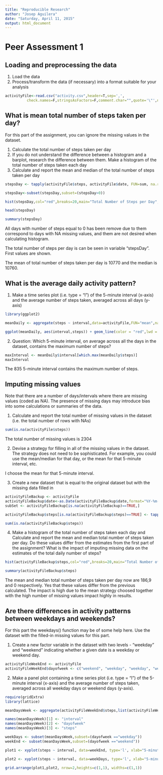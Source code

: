 ```yaml
---
title: "Reproducible Research"
author: "Josep Aguilera"
date: "Saturday, April 11, 2015"
output: html_document
---
```


# Peer Assessment 1

## Loading and preprocessing the data

1. Load the data
2. Process/transform the data (if necessary) into a format suitable for your analysis

```r
activityFile<-read.csv("activity.csv",header=T,sep=',',
          check.names=F,stringsAsFactors=F,comment.char="",quote='\"',na.strings="NA")
```

## What is mean total number of steps taken per day?

For this part of the assignment, you can ignore the missing values in the dataset.

1. Calculate the total number of steps taken per day
2. If you do not understand the difference between a histogram and a barplot, research the difference between them. Make a histogram of the total number of steps taken each day
3. Calculate and report the mean and median of the total number of steps taken per day

```r
stepsDay <- tapply(activityFile$steps, activityFile$date, FUN=sum, na.rm=TRUE)

stepsDay<-subset(stepsDay,subset=(stepsDay>0))

hist(stepsDay,col="red",breaks=20,main="Total Number of Steps per Day",xlab="Steps per Day",ylab="Number of Days")

head(stepsDay)

summary(stepsDay)
```

All days with number of steps equal to 0 has been remove due to them correspond to
days with NA missing values, and them are not desired when calculating histogram.

The total number of steps per day is can be seen in variable "stepsDay". First values are shown.

The mean of total number of steps taken per day is 10770 and the median is 10760.

## What is the average daily activity pattern?

1. Make a time series plot (i.e. type = "l") of the 5-minute interval (x-axis) and the average number of steps taken, averaged across all days (y-axis)

```r
library(ggplot2)

meanDaily <- aggregate(steps ~ interval,data=activityFile,FUN="mean",na.rm=TRUE)

ggplot(meanDaily, aes(interval,steps)) + geom_line(color = "red",lwd = 1) + xlab("5-minute Interval") + ylab("Average Steps per Day") + ggtitle("Average Daily Activity Pattern")
```

2. Question: Which 5-minute interval, on average across all the days in the dataset, contains the maximum number of steps?

```r
maxInterval <- meanDaily$interval[which.max(meanDaily$steps)]
maxInterval
```
The 835 5-minute interval contains the maximum number of steps.


## Imputing missing values

Note that there are a number of days/intervals where there are missing values (coded as NA). The presence of missing days may introduce bias into some calculations or summaries of the data.

1. Calculate and report the total number of missing values in the dataset (i.e. the total number of rows with NAs)
```r
sum(is.na(activityFile$steps))
```
The total number of missing values is 2304

2. Devise a strategy for filling in all of the missing values in the dataset. The strategy does not need to be sophisticated. For example, you could use the mean/median for that day, or the mean for that 5-minute interval, etc.

I choose the mean for that 5-minute interval.
 
3. Create a new dataset that is equal to the original dataset but with the missing data filled in

```r
activityFileBackup <- activityFile
activityFileBackup$date<-as.Date(activityFileBackup$date,format="%Y-%m-%d")
subSet <- activityFileBackup[is.na(activityFileBackup)==TRUE,]

activityFileBackup$steps[is.na(activityFileBackup$steps)==TRUE] <- tapply(subSet$interval, subSet$date, FUN=mean)

sum(is.na(activityFileBackup$steps))
```

4. Make a histogram of the total number of steps taken each day and Calculate and report the mean and median total number of steps taken per day. Do these values differ from the estimates from the first part of the assignment? What is the impact of imputing missing data on the estimates of the total daily number of steps?

```r
hist(activityFileBackup$steps,col="red",breaks=20,main="Total Number of Steps per Day",xlab="Steps per Day",ylab="Number of Days")

summary(activityFileBackup$steps)
```

 The mean and median total number of steps taken per day now are 186,9 and 0 respectively. Yes that these values differ from the previous calculated. The impact is high due to the mean strategy choosed together with the high number of missing values impact highly in results.

## Are there differences in activity patterns between weekdays and weekends?

For this part the weekdays() function may be of some help here. Use the dataset with the filled-in missing values for this part.

1. Create a new factor variable in the dataset with two levels - "weekday" and "weekend" indicating whether a given date is a weekday or weekend day.

```r
activityFileWeekEnd <- activityFile
activityFileWeekEnd$dayofweek <- c("weekend", "weekday", "weekday", "weekday", "weekday", "weekday", "weekend")[as.POSIXlt(activityFileWeekEnd$date)$wday + 1]
```

2. Make a panel plot containing a time series plot (i.e. type = "l") of the 5-minute interval (x-axis) and the average number of steps taken, averaged across all weekday days or weekend days (y-axis). 

```r
require(gridExtra) 
library(lattice)

meanDaysWeek <- aggregate(activityFileWeekEnd$steps,list(activityFileWeekEnd$interval,activityFileWeekEnd$dayofweek),FUN=mean,na.rm=TRUE)

names(meanDaysWeek)[1] <- "interval"
names(meanDaysWeek)[2] <- "dayofweek"
names(meanDaysWeek)[3] <- "steps"

weekDays <- subset(meanDaysWeek,subset=(dayofweek =="weekday"))
weekEnd <- subset(meanDaysWeek,subset=(dayofweek =="weekend"))

plot1 <- xyplot(steps ~ interval, data=weekEnd, type='l', xlab="5-minute Interval",ylab="Average Steps per Day",main="WeekEnd")

plot2 <- xyplot(steps ~ interval, data=weekDays, type='l', xlab="5-minute Interval",ylab="Average Steps per Day",main="WeekDays")

grid.arrange(plot1,plot2, nrow=2,heights=c(1,1), widths=c(1,1))
```
